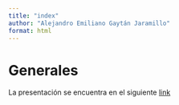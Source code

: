 ```yaml
---
title: "index"
author: "Alejandro Emiliano Gaytán Jaramillo"
format: html
---
```


# Generales
La presentación se encuentra en el siguiente [link]()